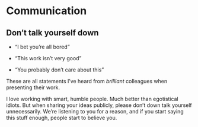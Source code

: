 # Communication

## Don't talk yourself down

- "I bet you're all bored"

- "This work isn't very good"

- "You probably don't care about this"

These are all statements I've heard from _brilliant_ colleagues when presenting their work.

I love working with smart, humble people. Much better than egotistical idiots. But when sharing your ideas publicly, please don't down talk yourself unnecessarily. We're listening to you for a reason, and if you start saying this stuff enough, people start to believe you.